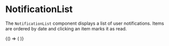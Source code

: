 
<Meta title="Molecules/NotificationList" of={NotificationList} />

# NotificationList

The `NotificationList` component displays a list of user notifications. Items are ordered by date and clicking an item marks it as read.

<Canvas>
  <Story name="Examples">
    {() => (
      <NotificationList
        notifications={[
          {
            id: '1',
            title: 'Nuevo pedido',
            message: 'Se ha creado el pedido #101',
            date: new Date('2025-06-01T12:00:00'),
            read: false,
            type: 'info',
          },
          {
            id: '2',
            title: 'Envío completado',
            message: 'El pedido #100 fue entregado',
            date: new Date('2025-05-30T08:30:00'),
            read: true,
            type: 'success',
          },
        ]}
      />
    )}
  </Story>
</Canvas>

<ArgsTable of={NotificationList} />
